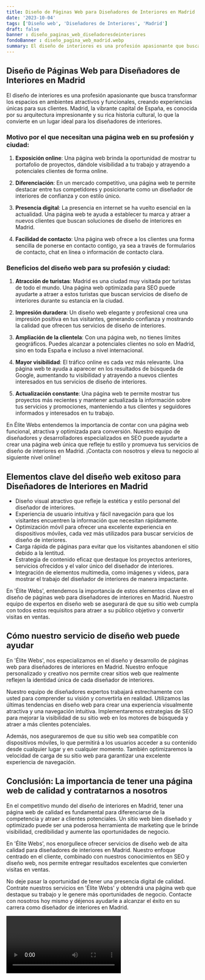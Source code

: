 ```yaml
---
title: Diseño de Páginas Web para Diseñadores de Interiores en Madrid
date: '2023-10-04'
tags: ['Diseño web', 'Diseñadores de Interiores', 'Madrid']
draft: false
banner : diseño_paginas_web_diseñadoresdeinteriores
fondoBanner : diseño_pagina_web_madrid.webp
summary: El diseño de interiores es una profesión apasionante que busca transformar los espacios en ambientes atractivos y funcionales, creando experiencias únicas para sus clientes. Madrid, la vibrante capital de España, es conocida por su arquitectura impresionante y su rica historia cultural, lo que la convierte en un lugar ideal para los diseñadores de interiores.
---
```


## Diseño de Páginas Web para Diseñadores de Interiores en Madrid

El diseño de interiores es una profesión apasionante que busca transformar los espacios en ambientes atractivos y funcionales, creando experiencias únicas para sus clientes. Madrid, la vibrante capital de España, es conocida por su arquitectura impresionante y su rica historia cultural, lo que la convierte en un lugar ideal para los diseñadores de interiores.

### Motivo por el que necesitan una página web en su profesión y ciudad:

1. **Exposición online**: Una página web brinda la oportunidad de mostrar tu portafolio de proyectos, dándole visibilidad a tu trabajo y atrayendo a potenciales clientes de forma online.

2. **Diferenciación**: En un mercado competitivo, una página web te permite destacar entre tus competidores y posicionarte como un diseñador de interiores de confianza y con estilo único.

3. **Presencia digital**: La presencia en internet se ha vuelto esencial en la actualidad. Una página web te ayuda a establecer tu marca y atraer a nuevos clientes que buscan soluciones de diseño de interiores en Madrid.

4. **Facilidad de contacto**: Una página web ofrece a los clientes una forma sencilla de ponerse en contacto contigo, ya sea a través de formularios de contacto, chat en línea o información de contacto clara.

### Beneficios del diseño web para su profesión y ciudad:

1. **Atracción de turistas**: Madrid es una ciudad muy visitada por turistas de todo el mundo. Una página web optimizada para SEO puede ayudarte a atraer a estos turistas que buscan servicios de diseño de interiores durante su estancia en la ciudad.

2. **Impresión duradera**: Un diseño web elegante y profesional crea una impresión positiva en tus visitantes, generando confianza y mostrando la calidad que ofrecen tus servicios de diseño de interiores.

3. **Ampliación de la clientela**: Con una página web, no tienes límites geográficos. Puedes alcanzar a potenciales clientes no solo en Madrid, sino en toda España e incluso a nivel internacional.

4. **Mayor visibilidad**: El tráfico online es cada vez más relevante. Una página web te ayuda a aparecer en los resultados de búsqueda de Google, aumentando tu visibilidad y atrayendo a nuevos clientes interesados en tus servicios de diseño de interiores.

5. **Actualización constante**: Una página web te permite mostrar tus proyectos más recientes y mantener actualizada la información sobre tus servicios y promociones, manteniendo a tus clientes y seguidores informados y interesados en tu trabajo.

En Élite Webs entendemos la importancia de contar con una página web funcional, atractiva y optimizada para conversión. Nuestro equipo de diseñadores y desarrolladores especializados en SEO puede ayudarte a crear una página web única que refleje tu estilo y promueva tus servicios de diseño de interiores en Madrid. ¡Contacta con nosotros y eleva tu negocio al siguiente nivel online!

<GifSeo />

<Cta />

## Elementos clave del diseño web exitoso para Diseñadores de Interiores en Madrid

- Diseño visual atractivo que refleje la estética y estilo personal del diseñador de interiores.
- Experiencia de usuario intuitiva y fácil navegación para que los visitantes encuentren la información que necesitan rápidamente.
- Optimización móvil para ofrecer una excelente experiencia en dispositivos móviles, cada vez más utilizados para buscar servicios de diseño de interiores.
- Carga rápida de páginas para evitar que los visitantes abandonen el sitio debido a la lentitud.
- Estrategia de contenido eficaz que destaque los proyectos anteriores, servicios ofrecidos y el valor único del diseñador de interiores.
- Integración de elementos multimedia, como imágenes y videos, para mostrar el trabajo del diseñador de interiores de manera impactante.

En 'Élite Webs', entendemos la importancia de estos elementos clave en el diseño de páginas web para diseñadores de interiores en Madrid. Nuestro equipo de expertos en diseño web se asegurará de que su sitio web cumpla con todos estos requisitos para atraer a su público objetivo y convertir visitas en ventas.

## Cómo nuestro servicio de diseño web puede ayudar

En 'Élite Webs', nos especializamos en el diseño y desarrollo de páginas web para diseñadores de interiores en Madrid. Nuestro enfoque personalizado y creativo nos permite crear sitios web que realmente reflejen la identidad única de cada diseñador de interiores.

Nuestro equipo de diseñadores expertos trabajará estrechamente con usted para comprender su visión y convertirla en realidad. Utilizamos las últimas tendencias en diseño web para crear una experiencia visualmente atractiva y una navegación intuitiva. Implementaremos estrategias de SEO para mejorar la visibilidad de su sitio web en los motores de búsqueda y atraer a más clientes potenciales.

Además, nos aseguraremos de que su sitio web sea compatible con dispositivos móviles, lo que permitirá a los usuarios acceder a su contenido desde cualquier lugar y en cualquier momento. También optimizaremos la velocidad de carga de su sitio web para garantizar una excelente experiencia de navegación.

## Conclusión: La importancia de tener una página web de calidad y contratarnos a nosotros

En el competitivo mundo del diseño de interiores en Madrid, tener una página web de calidad es fundamental para diferenciarse de la competencia y atraer a clientes potenciales. Un sitio web bien diseñado y optimizado puede ser una poderosa herramienta de marketing que le brinde visibilidad, credibilidad y aumente las oportunidades de negocio.

En 'Élite Webs', nos enorgullece ofrecer servicios de diseño web de alta calidad para diseñadores de interiores en Madrid. Nuestro enfoque centrado en el cliente, combinado con nuestros conocimientos en SEO y diseño web, nos permite entregar resultados excelentes que convierten visitas en ventas.

No deje pasar la oportunidad de tener una presencia digital de calidad. Contrate nuestros servicios en 'Élite Webs' y obtendrá una página web que destaque su trabajo y le genere más oportunidades de negocio. Contacte con nosotros hoy mismo y déjenos ayudarle a alcanzar el éxito en su carrera como diseñador de interiores en Madrid.

<Video />

<CtaBot job='Diseñadores de Interiores' city='Madrid'/>

<Gmaps query='Madrid+españa+maps' />